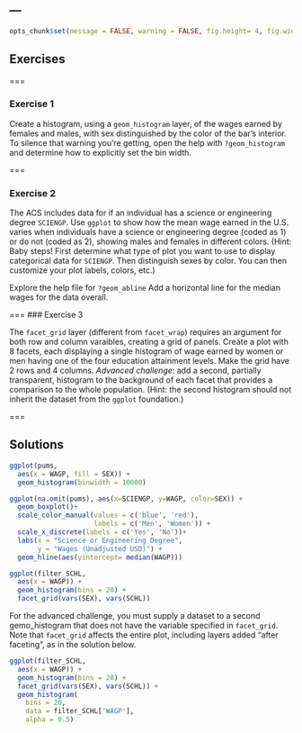---
---

```r
opts_chunk$set(message = FALSE, warning = FALSE, fig.height= 4, fig.width= 4, dpi=100)
```

## Exercises

===

### Exercise 1

Create a histogram, using a `geom_histogram` layer, of the wages earned by
females and males, with sex distinguished by the color of the bar's interior. To
silence that warning you're getting, open the help with `?geom_histogram` and
determine how to explicitly set the bin width.

===

### Exercise 2

The ACS includes data for if an individual has a science or engineering degree `SCIENGP`. Use `ggplot` to show how the mean wage earned in the U.S. varies when individuals have a science or engineering degree (coded as 1) or do not (coded as 2),
showing males and females in different colors. (Hint: Baby steps! First determine what type of plot you want to use to display categorical data for `SCIENGP`. Then
distinguish sexes by color. You can then customize your plot labels, colors, etc.)

Explore the help file for `?geom_abline` Add a horizontal line for the median wages for the data overall. 

===
### Exercise 3

The `facet_grid` layer (different from `facet_wrap`) requires an argument for
both row and column varaibles, creating a grid of panels. Create a plot with 8
facets, each displaying a single histogram of wage earned by women or men having
one of the four education attainment levels. Make the grid have 2 rows and 4
columns. *Advanced challenge*: add a second, partially transparent, histogram to
the background of each facet that provides a comparison to the whole population.
(Hint: the second histogram should not inherit the dataset from the `ggplot`
foundation.)

===

## Solutions

```r
ggplot(pums,
  aes(x = WAGP, fill = SEX)) +
  geom_histogram(binwidth = 10000)
```

```r
ggplot(na.omit(pums), aes(x=SCIENGP, y=WAGP, color=SEX)) +
  geom_boxplot()+
  scale_color_manual(values = c('blue', 'red'), 
                     labels = c('Men', 'Women')) +
  scale_x_discrete(labels = c('Yes', 'No'))+
  labs(x = "Science or Engineering Degree", 
       y = "Wages (Unadjusted USD)") +
  geom_hline(aes(yintercept= median(WAGP)))
```

```r
ggplot(filter_SCHL,
  aes(x = WAGP)) +
  geom_histogram(bins = 20) +
  facet_grid(vars(SEX), vars(SCHL))
```

For the advanced challenge, you must supply a dataset to a second gemo_histogram
that does not have the variable specified in `facet_grid`. Note that
`facet_grid` affects the entire plot, including layers added "after faceting",
as in the solution below.

```r
ggplot(filter_SCHL,
  aes(x = WAGP)) +
  geom_histogram(bins = 20) +
  facet_grid(vars(SEX), vars(SCHL)) +
  geom_histogram(
    bins = 20,
    data = filter_SCHL['WAGP'],
    alpha = 0.5)
```
